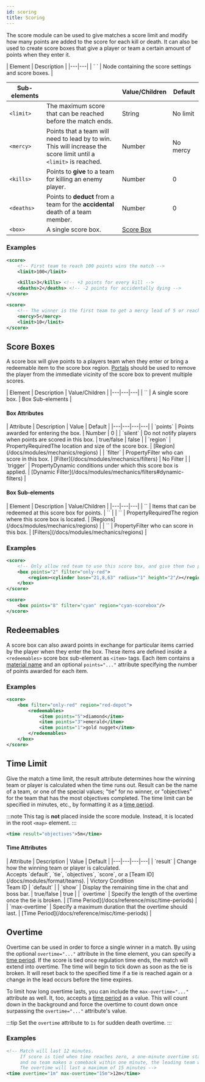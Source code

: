```yaml
---
id: scoring
title: Scoring
---
```


The score module can be used to give matches a score limit and modify how many points are added to the score for each kill or death. 
It can also be used to create score boxes that give a player or team a certain amount of points when they enter it.

<div className="table-container">
  | Element | Description |
  |---|---|
  | `<score> </score>` | Node containing the score settings and score boxes. |
  
  | Sub-elements || Value/Children | Default |
  |---|---|---|---|
  | `<limit>` | The maximum score that can be reached before the match ends. | <span className="badge badge--primary">String</span> | <span className="badge badge--secondary">No limit</span> |
  | `<mercy>` | Points that a team will need to lead by to win.<br />This will increase the score limit until a `<limit>` is reached. | <span className="badge badge--primary">Number</span> | <span className="badge badge--secondary">No mercy</span> |
  | `<kills>` | Points to **give** to a team for killing an enemy player. | <span className="badge badge--primary">Number</span> | 0 |
  | `<deaths>` | Points to **deduct** from a team for the **accidental** death of a team member. | <span className="badge badge--primary">Number</span> | 0 |
  | `<box>` | A single score box. | [Score Box](#score-boxes) |
</div>

### Examples

```xml
<score>
    <!-- First team to reach 100 points wins the match -->
    <limit>100</limit>

    <kills>3</kills> <!-- +3 points for every kill -->
    <deaths>2</deaths> <!-- -2 points for accidentally dying -->
</score>
```

```xml
<score>
    <!-- The winner is the first team to get a mercy lead of 5 or reach the limit of 10. Initially a score limit of 5 will be shown -->
    <mercy>5</mercy>
    <limit>10</limit>
</score>
```

## Score Boxes

A score box will give points to a players team when they enter or bring a redeemable item to the score box region. 
[Portals](/docs/modules/mechanics/portals) should be used to remove the player from the immediate vicinity of the score box to prevent multiple scores.

<div className="table-container">
  | Element | Description | Value/Children |
  |---|---|---|
  | `<box>` | A single score box. | <span className="badge badge--secondary">Box Sub-elements</span> |
</div>

#### Box Attributes

<div className="table-container">
  | Attribute | Description | Value | Default |
  |---|---|---|---|
  | `points` | Points awarded for entering the box. | <span className="badge badge--primary">Number</span> | 0 |
  | `silent` | Do not notify players when points are scored in this box. | <span className="badge badge--primary">true/false</span> | false |
  | `region` | <span className="badge badge--secondary" title="Can be either this attribute or a sub-element.">Property</span><span className="badge badge--danger">Required</span>The location and size of the score box. | [Region](/docs/modules/mechanics/regions) |
  | `filter` | <span className="badge badge--secondary" title="Can be either this attribute or a sub-element.">Property</span>Filter who can score in this box. | [Filter](/docs/modules/mechanics/filters) | <span className="badge badge--secondary">No Filter</span> |
  | `trigger` | <span className="badge badge--secondary" title="Can be either this attribute or a sub-element.">Property</span>Dynamic conditions under which this score box is applied. | [Dynamic Filter](/docs/modules/mechanics/filters#dynamic-filters) |
</div>

#### Box Sub-elements

<div className="table-container">
  | Element | Description | Value/Children |
  |---|---|---|
  | `<redeemables>` | Items that can be redeemed at this score box for points. | `<item points="1">` |
  | `<region>` | <span className="badge badge--secondary" title="Can be either this sub-element or an attribute.">Property</span><span className="badge badge--danger">Required</span>The region where this score box is located. | [Regions](/docs/modules/mechanics/regions) |
  | `<filter>` | <span className="badge badge--secondary" title="Can be either this sub-element or an attribute.">Property</span>Filter who can score in this box. | [Filters](/docs/modules/mechanics/regions) |
</div>

### Examples

```xml
<score>
    <!-- Only allow red team to use this score box, and give them two points -->
    <box points="2" filter="only-red">
        <region><cylinder base="21,8,63" radius="1" height="2"/></region>
    </box>
</score>

<score>
    <box points="8" filter="cyan" region="cyan-scorebox"/>
</score>
```

## Redeemables

A score box can also award points in exchange for particular items carried by the player when they
enter the box. These items are defined inside a `<redeemables>` score box sub-element as `<item>` tags.
Each item contains a [material name](/docs/reference/items/inventory#material_finder)
and an optional `points="..."` attribute specifying the number of points awarded for each item.

### Examples

```xml
<score>
    <box filter="only-red" region="red-depot">
        <redeemables>
            <item points="5">diamond</item>
            <item points="3">emerald</item>
            <item points="1">gold nugget</item>
        </redeemables>
    </box>
</score>
```

## Time Limit

Give the match a time limit, the result attribute determines how the winning team or player is calculated when the time runs out.
Result can be the name of a team, or one of the special values; "tie" for no winner, or "objectives" for the team that has the most objectives completed. 
The time limit can be specified in minutes, etc., by formatting it as a [time period](/docs/reference/misc/time-periods).

:::note
This tag is **not** placed inside the score module. Instead, it is located in the root `<map>` element.
:::

```xml
<time result="objectives">5m</time>
```

#### Time Attributes

<div className="table-container">
  | Attribute | Description | Value | Default |
  |---|---|---|---|
  | `result` | Change how the winning team or player is calculated.<br />Accepts `default`, `tie`, `objectives`, `score`, or a [Team ID](/docs/modules/format/teams). | <span className="badge badge--primary">Victory Condition</span><br /><span className="badge badge--primary">Team ID</span> | `default` |
  | `show` | Display the remaining time in the chat and boss bar. | <span className="badge badge--primary">true/false</span> | true |
  | `overtime` | Specify the length of the overtime once the tie is broken. | [Time Period](/docs/reference/misc/time-periods) |
  | `max-overtime` | Specify a maximum duration that the overtime should last. | [Time Period](/docs/reference/misc/time-periods) |
</div>

## Overtime

Overtime can be used in order to force a single winner in a match. By using the optional `overtime="..."` attribute in the time element, you can specify a [time period](/docs/reference/misc/time-periods). 
If the score is tied once regulation time ends, the match will extend into overtime. 
The time will begin to tick down as soon as the tie is broken. 
It will reset back to the specified time if a tie is reached again or a change in the lead occurs before the time expires.

To limit how long overtime lasts, you can include the `max-overtime="..."` attribute as well. 
It, too, accepts a [time period](/docs/reference/misc/time-periods) as a value. 
This will count down in the background and force the overtime to count down once surpassing the `overtime="..."` attribute's value.

:::tip
Set the `overtime` attribute to `1s` for sudden death overtime.
:::

### Examples

```xml
<!-- Match will last 12 minutes.
     If score is tied when time reaches zero, a one-minute overtime starts. If the tie is broken
     and no team makes a comeback within one minute, the leading team will win.
     The overtime will last a maximum of 15 minutes -->
<time overtime="1m" max-overtime="15m">12m</time>
```
